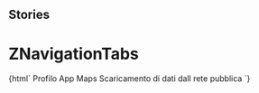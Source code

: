 
## Stories

<Meta title="ZNavigationTabs" component="z-navigation-tabs" />

  # ZNavigationTabs

<Preview>
  <Story name="z-navigation-tabs">
    {html`
      <z-navigation-tabs
        orientation="${select(
          "orientation",
          ["horizontal", "vertical"],
          "horizontal"
        )}"
      >
     <z-navigation-tab>
        Profilo
        <z-icon name="artist"/>
      </z-navigation-tab>
      <z-navigation-tab>
        App
        <z-icon name="app-switcher"/>
      </z-navigation-tab>
      <z-navigation-tab>
        Maps
        <z-icon name="map"/>
      </z-navigation-tab>
      <z-navigation-tab>
        Scaricamento di dati dall rete pubblica
        <z-icon name="download"/>
      </z-navigation-tab>
      </z-navigation-tabs>`}
  </Story>
</Preview>

  <Props of="z-navigation-tabs" />

